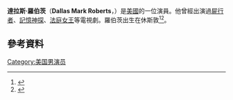 {{Infobox person
| name         = Dallas Roberts
| image        = <!-- only free-content images are allowed for depicting living people. Non-free and "fair use" images, e.g. promo photos, CD/DVD covers, posters, screen captures, etc., will be deleted - see [[WP:NONFREE|WP:NONFREE]] --> 
| birth_name = Dallas Mark Roberts
| caption      = 
| birth_date   = {{Birth date and age|1970|5|10}}
| birth_place  = [[美國|美國]][[德克薩斯|德克薩斯]][[休斯敦|休斯敦]]
| occupation   = 演員
| years_active = 1994–現在
| spouse       = [[Christine_Jones_(scenic_designer)|Christine Jones]]
| children     = 2
}}
'''達拉斯·羅伯茨'''（'''Dallas Mark Roberts'''，{{bd|1970年|5月10日}}）是[[美國|美國]]的一位演員。他曾經出演過[[屍行者|屍行者]]、[[記憶神探|記憶神探]]、[[法庭女王|法庭女王]]等電視劇。羅伯茨出生在休斯敦<ref>{{cite news|url=http://www.chron.com/life/article/Dallas-Roberts-finds-cold-comfort-in-The-Grey-2681078.php|title=Dallas Roberts finds cold comfort in 'The Grey'|work=Houston Chronicle|first=Andrew|last=Dansby|date = January 23, 2012}}</ref><ref>{{cite news|url=http://houston.culturemap.com/newsdetail/01-28-12-houston-born-actor-dallas-roberts-dashes-through-the-snow-in-ithe-greyi|title=Running from wolves: Houston-born actor Dallas Roberts dashes through the snow in The Grey|work=Culture Map: Houston|first=Joe|last=Leydon|date=January 28, 2012}}</ref>。
==參考資料==
{{reflist}}
[[Category:美国男演员|Category:美国男演员]]